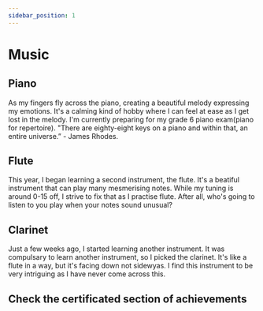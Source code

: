 ```yaml
---
sidebar_position: 1
---
```


# Music

## Piano

As my fingers fly across the piano, creating a beautiful melody expressing my emotions. It's a calming kind of hobby where I can feel at ease as I get lost in the melody. 
I'm currently preparing for my grade 6 piano exam(piano for repertoire). "There are eighty-eight keys on a piano and within that, an entire universe.” - James Rhodes.

## Flute

This year, I began learning a second instrument, the flute. It's a beatiful instrument that can play many mesmerising notes. While my tuning is around 0-15 off, I strive to fix that as I practise flute. After all, who's going to listen to you play when your notes sound unusual?

## Clarinet 

Just a few weeks ago, I started learning another instrument. It was compulsary to learn another instrument, so I picked the clarinet. It's like a flute in a way, but it's facing down not sidewyas. I find this instrument to be very intriguing as I have never come across this.

## Check the certificated section of achievements
